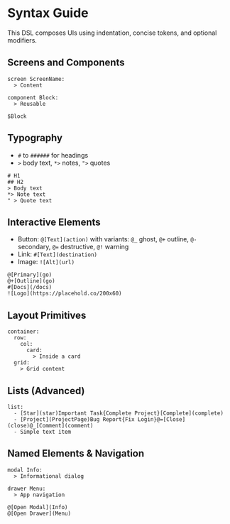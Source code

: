 # Syntax Guide


This DSL composes UIs using indentation, concise tokens, and optional modifiers.

## Screens and Components
<DslExample title="Screens and components">

```dsl
screen ScreenName:
  > Content

component Block:
  > Reusable

$Block
```

</DslExample>

## Typography
- `#` to `######` for headings
- `>` body text, `*>` notes, `">` quotes

<DslExample title="Typography tokens" heightClassName="h-56">

```dsl
# H1
## H2
> Body text
*> Note text
" > Quote text
```

</DslExample>

## Interactive Elements
- Button: `@[Text](action)` with variants: `@_` ghost, `@+` outline, `@-` secondary, `@=` destructive, `@!` warning
- Link: `#[Text](destination)`
- Image: `![Alt](url)`

<DslExample title="Interactive elements">

```dsl
@[Primary](go)
@+[Outline](go)
#[Docs](/docs)
![Logo](https://placehold.co/200x60)
```

</DslExample>

## Layout Primitives
<DslExample title="Layout primitives">

```dsl
container:
  row:
    col:
      card:
        > Inside a card
  grid:
    > Grid content
```

</DslExample>

## Lists (Advanced)
<DslExample title="Advanced list items">

```dsl
list:
  - [Star](star)Important Task{Complete Project}[Complete](complete)
  - [Project](ProjectPage)Bug Report{Fix Login}@=[Close](close)@_[Comment](comment)
  - Simple text item
```

</DslExample>

## Named Elements & Navigation
<DslExample title="Named elements & actions">

```dsl
modal Info:
  > Informational dialog

drawer Menu:
  > App navigation

@[Open Modal](Info)
@[Open Drawer](Menu)
```

</DslExample>
